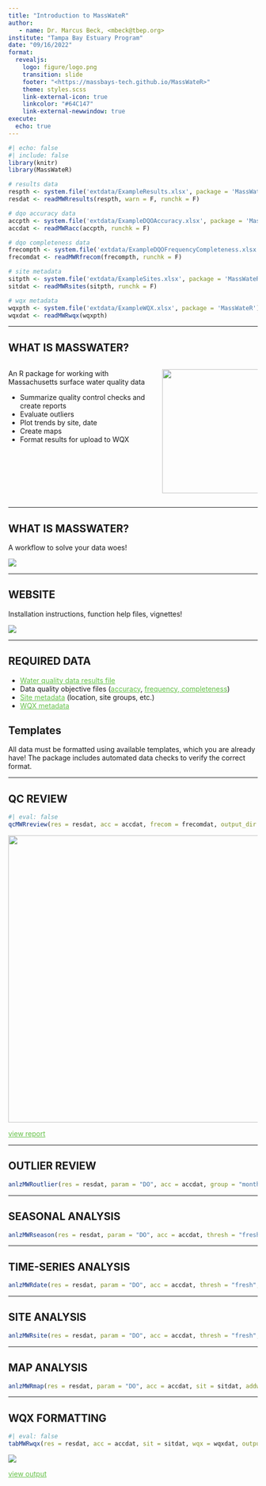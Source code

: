 ```yaml
---
title: "Introduction to MassWateR"
author: 
   - name: Dr. Marcus Beck, <mbeck@tbep.org>
institute: "Tampa Bay Estuary Program"
date: "09/16/2022"
format:
  revealjs:
    logo: figure/logo.png
    transition: slide
    footer: "<https://massbays-tech.github.io/MassWateR>"
    theme: styles.scss
    link-external-icon: true
    linkcolor: "#64C147"
    link-external-newwindow: true
execute: 
  echo: true
---
```


```r
#| echo: false
#| include: false
library(knitr)
library(MassWateR)

# results data
respth <- system.file('extdata/ExampleResults.xlsx', package = 'MassWateR')
resdat <- readMWRresults(respth, warn = F, runchk = F)

# dqo accuracy data
accpth <- system.file('extdata/ExampleDQOAccuracy.xlsx', package = 'MassWateR')
accdat <- readMWRacc(accpth, runchk = F)

# dqo completeness data
frecompth <- system.file('extdata/ExampleDQOFrequencyCompleteness.xlsx', package = 'MassWateR')
frecomdat <- readMWRfrecom(frecompth, runchk = F)

# site metadata
sitpth <- system.file('extdata/ExampleSites.xlsx', package = 'MassWateR')
sitdat <- readMWRsites(sitpth, runchk = F)

# wqx metadata
wqxpth <- system.file('extdata/ExampleWQX.xlsx', package = 'MassWateR')
wqxdat <- readMWRwqx(wqxpth)
```

------------------------------------------------------------------------

## WHAT IS MASSWATER?

::: columns
::: {.column width="60%"}
An R package for working with Massachusetts surface water quality data

-   Summarize quality control checks and create reports
-   Evaluate outliers
-   Plot trends by site, date
-   Create maps
-   Format results for upload to WQX
:::

::: {.column width="40%"}
![](figure/logo.png){fig-align="center" width="250px"}
:::
:::

------------------------------------------------------------------------

## WHAT IS MASSWATER?

A workflow to solve your data woes!

![](figure/workflow.PNG){fig-align="center"}

------------------------------------------------------------------------

## WEBSITE

Installation instructions, function help files, vignettes!

![](figure/website.png){fig-align="center"}

------------------------------------------------------------------------

## REQUIRED DATA

-   [Water quality data results file](https://massbays-tech.github.io/MassWateR/MassWateR_Results_Template.xlsx){style="color: #64C147"}
-   Data quality objective files ([accuracy](https://massbays-tech.github.io/MassWateR/MassWateR_DQOAccuracy_Template.xlsx){style="color: #64C147"}, [frequency, completeness](https://massbays-tech.github.io/MassWateR/MassWateR_DQOFreqComp_Template.xlsx){style="color: #64C147"})
-   [Site metadata](https://massbays-tech.github.io/MassWateR/MassWateR_Sites_Template.xlsx){style="color: #64C147"} (location, site groups, etc.)
-   [WQX metadata](https://massbays-tech.github.io/MassWateR/MassWateR_WQXMeta_Template.xlsx){style="color: #64C147"}

::: callout-note
## Templates

All data must be formatted using available templates, which you are already have! The package includes automated data checks to verify the correct format.
:::

------------------------------------------------------------------------

## QC REVIEW

```r
#| eval: false
qcMWRreview(res = resdat, acc = accdat, frecom = frecomdat, output_dir = getwd())
```

![](figure/qcreport.png){fig-align="center" fig-height="80%" width="579"}

[view report](supp/qcreview.pdf){style="color: #64C147"}

------------------------------------------------------------------------

## OUTLIER REVIEW

```r
anlzMWRoutlier(res = resdat, param = "DO", acc = accdat, group = "month")
```

------------------------------------------------------------------------

## SEASONAL ANALYSIS

```r
anlzMWRseason(res = resdat, param = "DO", acc = accdat, thresh = "fresh", group = "month", type = "jitterbar")
```

------------------------------------------------------------------------

## TIME-SERIES ANALYSIS

```r
anlzMWRdate(res = resdat, param = "DO", acc = accdat, thresh = "fresh", group = "site", site = c("ABT-026", "ABT-077"))
```

------------------------------------------------------------------------

## SITE ANALYSIS

```r
anlzMWRsite(res = resdat, param = "DO", acc = accdat, thresh = "fresh", type = "bar", confint = T)
```

------------------------------------------------------------------------

## MAP ANALYSIS

```r
anlzMWRmap(res = resdat, param = "DO", acc = accdat, sit = sitdat, addwater = "medium", warn = F)
```

------------------------------------------------------------------------

## WQX FORMATTING

```r
#| eval: false
tabMWRwqx(res = resdat, acc = accdat, sit = sitdat, wqx = wqxdat, output_dir = getwd())
```

![](figure/wqxtab.png){fig-align="center" fig-height="80%"}

[view output](supp/wqxtab.xlsx){style="color: #64C147"}